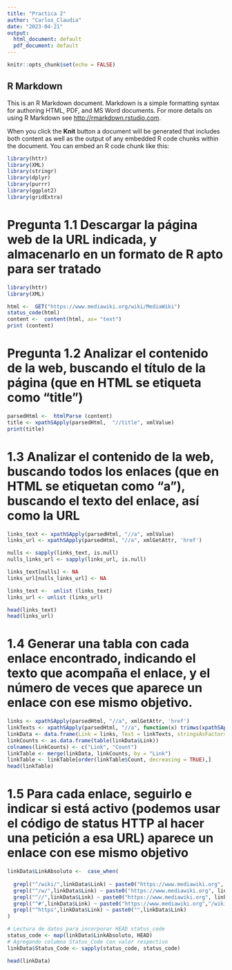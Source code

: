 ```yaml
---
title: "Practica 2"
author: "Carlos_Claudia"
date: "2023-04-21"
output:
  html_document: default
  pdf_document: default
---
```


```r
knitr::opts_chunk$set(echo = FALSE)
```

## R Markdown

This is an R Markdown document. Markdown is a simple formatting syntax for authoring HTML, PDF, and MS Word documents. For more details on using R Markdown see <http://rmarkdown.rstudio.com>.

When you click the **Knit** button a document will be generated that includes both content as well as the output of any embedded R code chunks within the document. You can embed an R code chunk like this:

```r
library(httr)
library(XML)
library(stringr)
library(dplyr) 
library(purrr)
library(ggplot2)
library(gridExtra)

```

# Pregunta 1.1 Descargar la página web de la URL indicada, y almacenarlo en un formato de R apto para ser tratado

```r
library(httr)
library(XML)

html <-  GET("https://www.mediawiki.org/wiki/MediaWiki")
status_code(html)
content <-  content(html, as= "text")
print (content)

```

# Pregunta 1.2 Analizar el contenido de la web, buscando el título de la página (que en HTML se etiqueta como “title”)

```r
parsedHtml <-  htmlParse (content) 
title <- xpathSApply(parsedHtml,  "//title", xmlValue)
print(title)
```

# 1.3 Analizar el contenido de la web, buscando todos los enlaces (que en HTML se etiquetan como “a”), buscando el texto  del enlace, así como la URL

```r
links_text <- xpathSApply(parsedHtml, "//a", xmlValue)
links_url <- xpathSApply(parsedHtml, "//a", xmlGetAttr, 'href')

nulls <- sapply(links_text, is.null)
nulls_links_url <- sapply(links_url, is.null)

links_text[nulls] <- NA
links_url[nulls_links_url] <- NA

links_text <-  unlist (links_text)
links_url <- unlist (links_url)

head(links_text)
head(links_url)
```
# 1.4 Generar una tabla con cada enlace encontrado, indicando el texto que acompaña el enlace, y el número de veces que aparece un enlace con ese mismo objetivo.

```r
links <- xpathSApply(parsedHtml, "//a", xmlGetAttr, 'href')
linkTexts <- xpathSApply(parsedHtml, "//a", function(x) trimws(xpathSApply(x, "string(.)")))
linkData <- data.frame(Link = links, Text = linkTexts, stringsAsFactors = FALSE)
linkCounts <- as.data.frame(table(linkData$Link))
colnames(linkCounts) <- c("Link", "Count")
linkTable <- merge(linkData, linkCounts, by = "Link")
linkTable <- linkTable[order(linkTable$Count, decreasing = TRUE),]
head(linkTable)

```
# 1.5 Para cada enlace, seguirlo e indicar si está activo (podemos usar el código de status HTTP al hacer una petición a esa URL) aparece un enlace con ese mismo objetivo

```r
linkData$LinkAbsoluto <-  case_when(
  
  grepl("^/wiki/",linkData$Link) ~ paste0("https://www.mediawiki.org", linkData$Link),
  grepl("^/w/",linkData$Link) ~ paste0("https://www.mediawiki.org", linkData$Link),
  grepl("^//",linkData$Link) ~ paste0("https://www.mediawiki.org", linkData$Link),
  grepl("^#",linkData$Link) ~ paste0("https://www.mediawiki.org","/wiki/MediaWiki", linkData$Link),
  grepl("^https",linkData$Link) ~ paste0("",linkData$Link)
)

# Lectura de datos para incorporar HEAD status_code
status_code <- map(linkData$LinkAbsoluto, HEAD)
# Agregando columna Status_Code con valor respectivo
linkData$Status_Code <- sapply(status_code, status_code)

head(linkData)

```
